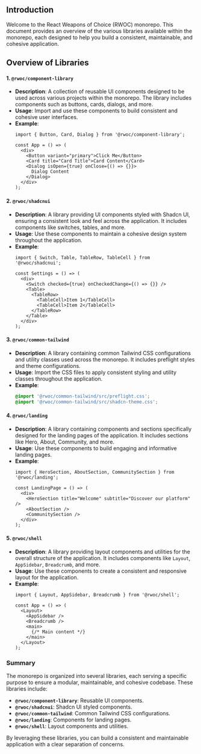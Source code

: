 
<Meta title="Getting Started" />

## Introduction

Welcome to the React Weapons of Choice (RWOC) monorepo. This document provides an overview of the various libraries available within the monorepo, each designed to help you build a consistent, maintainable, and cohesive application.

## Overview of Libraries

#### 1. **`@rwoc/component-library`**
- **Description**: A collection of reusable UI components designed to be used across various projects within the monorepo. The library includes components such as buttons, cards, dialogs, and more.
- **Usage**: Import and use these components to build consistent and cohesive user interfaces.
- **Example**:
  ```tsx
  import { Button, Card, Dialog } from '@rwoc/component-library';

  const App = () => (
    <div>
      <Button variant="primary">Click Me</Button>
      <Card title="Card Title">Card Content</Card>
      <Dialog isOpen={true} onClose={() => {}}>
        Dialog Content
      </Dialog>
    </div>
  );
  ```

#### 2. **`@rwoc/shadcnui`**
- **Description**: A library providing UI components styled with Shadcn UI, ensuring a consistent look and feel across the application. It includes components like switches, tables, and more.
- **Usage**: Use these components to maintain a cohesive design system throughout the application.
- **Example**:
  ```tsx
  import { Switch, Table, TableRow, TableCell } from '@rwoc/shadcnui';

  const Settings = () => (
    <div>
      <Switch checked={true} onCheckedChange={() => {}} />
      <Table>
        <TableRow>
          <TableCell>Item 1</TableCell>
          <TableCell>Item 2</TableCell>
        </TableRow>
      </Table>
    </div>
  );
  ```

#### 3. **`@rwoc/common-tailwind`**
- **Description**: A library containing common Tailwind CSS configurations and utility classes used across the monorepo. It includes preflight styles and theme configurations.
- **Usage**: Import the CSS files to apply consistent styling and utility classes throughout the application.
- **Example**:
  ```css
  @import '@rwoc/common-tailwind/src/preflight.css';
  @import '@rwoc/common-tailwind/src/shadcn-theme.css';
  ```

#### 4. **`@rwoc/landing`**
- **Description**: A library containing components and sections specifically designed for the landing pages of the application. It includes sections like Hero, About, Community, and more.
- **Usage**: Use these components to build engaging and informative landing pages.
- **Example**:
  ```tsx
  import { HeroSection, AboutSection, CommunitySection } from '@rwoc/landing';

  const LandingPage = () => (
    <div>
      <HeroSection title="Welcome" subtitle="Discover our platform" />
      <AboutSection />
      <CommunitySection />
    </div>
  );
  ```

#### 5. **`@rwoc/shell`**
- **Description**: A library providing layout components and utilities for the overall structure of the application. It includes components like `Layout`, `AppSidebar`, `Breadcrumb`, and more.
- **Usage**: Use these components to create a consistent and responsive layout for the application.
- **Example**:
  ```tsx
  import { Layout, AppSidebar, Breadcrumb } from '@rwoc/shell';

  const App = () => (
    <Layout>
      <AppSidebar />
      <Breadcrumb />
      <main>
        {/* Main content */}
      </main>
    </Layout>
  );
  ```

### Summary

The monorepo is organized into several libraries, each serving a specific purpose to ensure a modular, maintainable, and cohesive codebase. These libraries include:

- **`@rwoc/component-library`**: Reusable UI components.
- **`@rwoc/shadcnui`**: Shadcn UI styled components.
- **`@rwoc/common-tailwind`**: Common Tailwind CSS configurations.
- **`@rwoc/landing`**: Components for landing pages.
- **`@rwoc/shell`**: Layout components and utilities.

By leveraging these libraries, you can build a consistent and maintainable application with a clear separation of concerns.
